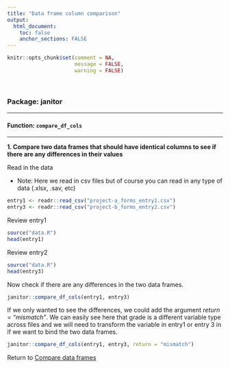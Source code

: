 ```yaml
---
title: "Data frame column comparison"
output: 
  html_document:
    toc: false
    anchor_sections: FALSE
---
```


```r
knitr::opts_chunk$set(comment = NA,
                      message = FALSE,
                      warning = FALSE)
```

<br>


### Package: janitor

---

#### Function: `compare_df_cols`

---

**1\. Compare two data frames that should have identical columns to see if there are any differences in their values**

Read in the data

* Note: Here we read in csv files but of course you can read in any type of data (.xlsx, .sav, etc)

```r

entry1 <- readr::read_csv("project-a_forms_entry1.csv")
entry3 <- readr::read_csv("project-b_forms_entry2.csv")

```


Review entry1

```r

source("data.R")
head(entry1)

```

Review entry2

```r

source("data.R")
head(entry3)

```

Now check if there are any differences in the two data frames.  

```r

janitor::compare_df_cols(entry1, entry3)

```

If we only wanted to see the differences, we could add the argument *return = "mismatch"*. We can easily see here that grade is a different variable type across files and we will need to transform the variable in entry1 or entry 3 in if we want to bind the two data frames.

```r

janitor::compare_df_cols(entry1, entry3, return = "mismatch")

```

Return to [Compare data frames](https://github.com/Cghlewis/data-wrangling-functions/wiki/Compare data frames)
